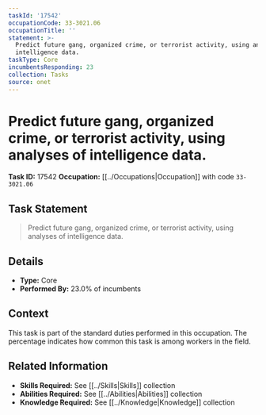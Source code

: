 ```yaml
---
taskId: '17542'
occupationCode: 33-3021.06
occupationTitle: ''
statement: >-
  Predict future gang, organized crime, or terrorist activity, using analyses of
  intelligence data.
taskType: Core
incumbentsResponding: 23
collection: Tasks
source: onet
---
```

# Predict future gang, organized crime, or terrorist activity, using analyses of intelligence data.

**Task ID:** 17542
**Occupation:** [[../Occupations|Occupation]] with code `33-3021.06`

## Task Statement

> Predict future gang, organized crime, or terrorist activity, using analyses of intelligence data.

## Details

- **Type:** Core
- **Performed By:** 23.0% of incumbents

## Context

This task is part of the standard duties performed in this occupation. The percentage indicates how common this task is among workers in the field.

## Related Information

- **Skills Required:** See [[../Skills|Skills]] collection
- **Abilities Required:** See [[../Abilities|Abilities]] collection
- **Knowledge Required:** See [[../Knowledge|Knowledge]] collection
